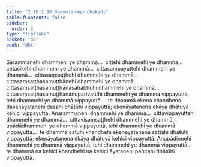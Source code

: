 ```yaml
---
title: "2.10.2.10 Saṃyojanagocchakādi"
tableOfContents: false
sidebar:
  order: 2
type: "tipitaka"
basket: "ab"
book: "dht"
---
```



<DynamicBreadcrumb />

<Division number="396" book="dht" bookNo="31" page="72">

<Paragraph number="486" book="dht">
Sārammaṇehi dhammehi ye dhammā…  cittehi dhammehi ye dhammā…  cetasikehi dhammehi ye dhammā…  cittasampayuttehi dhammehi ye dhammā…  cittasaṃsaṭṭhehi dhammehi ye dhammā…  cittasaṃsaṭṭhasamuṭṭhānehi dhammehi ye dhammā…  cittasaṃsaṭṭhasamuṭṭhānasahabhūhi dhammehi ye dhammā…  cittasaṃsaṭṭhasamuṭṭhānānuparivattīhi dhammehi ye dhammā vippayuttā, tehi dhammehi ye dhammā vippayuttā…  te dhammā ekena khandhena dasahāyatanehi dasahi dhātūhi vippayuttā; ekenāyatanena ekāya dhātuyā kehici vippayuttā.
</Paragraph>

</Division>
<Division number="397" book="dht" bookNo="31" page="72">

<Paragraph number="487" book="dht">
Anārammaṇehi dhammehi ye dhammā…  cittavippayuttehi dhammehi ye dhammā…  cittavisaṃsaṭṭhehi dhammehi ye dhammā…  upādādhammehi ye dhammā vippayuttā, tehi dhammehi ye dhammā vippayuttā…  te dhammā catūhi khandhehi ekenāyatanena sattahi dhātūhi vippayuttā; ekenāyatanena ekāya dhātuyā kehici vippayuttā.
</Paragraph>

</Division>
<Division number="398" book="dht" bookNo="31" page="72">

<Paragraph number="488" book="dht">
Anupādinnehi dhammehi ye dhammā vippayuttā, tehi dhammehi ye dhammā vippayuttā…  te dhammā na kehici khandhehi na kehici āyatanehi pañcahi dhātūhi vippayuttā.
</Paragraph>
</Division>